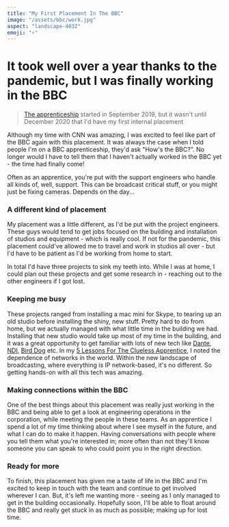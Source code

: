 ```yaml
---
title: "My First Placement In The BBC"
image: "/assets/bbc/work.jpg"
aspect: "landscape-4032"
emoji: "⚡️"
---
```


# It took well over a year thanks to the pandemic, but I was finally working in the BBC

> [The apprenticeship](/bbc) started in September 2019, but it wasn't until December 2020 that I'd have my first internal placement

Although my time with CNN was amazing, I was excited to feel like part of the BBC again with this placement. It was always the case when I told people I'm on a BBC apprenticeship, they'd ask "How's the BBC?". No longer would I have to tell them that I haven't actually worked in the BBC yet - <StandoutText>the time had finally come!</StandoutText>

Often as an apprentice, you're put with the support engineers who handle all kinds of, well, support. This can be broadcast critical stuff, or you might just be fixing cameras. Depends on the day...

### A different kind of placement

<Picture
	pic="/assets/bbc/work.jpg"
	caption=""
	alt="Me de-rigging the studio gallery"
/>

My placement was a little different, as I'd be put with the project engineers. These guys would tend to get jobs focused on the building and installation of studios and equipment - which is really cool. If not for the pandemic, this placement could've allowed me to travel and work in studios all over - but I'd have to be patient as I'd be working from home to start.

In total I'd have three projects to sink my teeth into. While I was at home, I could plan out these projects and get some research in - reaching out to the other engineers if I got lost.

### Keeping me busy

<Picture
	pic="/assets/bbc/green.jpg"
	caption=""
	alt="Me de-rigging the studio"
/>

These projects ranged from installing a mac mini for Skype, to tearing up an old studio before installing the shiny, new stuff. Pretty hard to do from home, but we actually managed with what little time in the building we had. Installing that new studio would take up most of my time in the building, and it was a great opportunity to get familiar with lots of new tech like [Dante](https://www.audinate.com/), [NDI](https://www.ndi.tv/), [Bird Dog](https://bird-dog.tv/) etc. In my [5 Lessons For The Clueless Apprentice](/cnn/5-lessons-for-the-clueless-apprentice), I noted the dependence of networks in the world. Within the new landscape of broadcasting, where everything is IP network-based, it's no different. So getting hands-on with all this tech was amazing.

### Making connections within the BBC

One of the best things about this placement was really just working in the BBC and being able to get a look at engineering operations in the corporation, while meeting the people in these teams. As an apprentice I spend a lot of my time thinking about where I see myself in the future, and what I can do to make it happen. Having conversations with people where you tell them what you're interested in; more often than not they'll know someone you can speak to who could point you in the right direction.

### Ready for more

To finish, this placement has given me a taste of life in the BBC and I'm excited to keep in touch with the team and continue to get involved wherever I can. But, it's left me wanting more - seeing as I only managed to get in the building occasionally. Hopefully soon, I'll be able to float around the BBC and really get stuck in as much as possible; making up for lost time.

